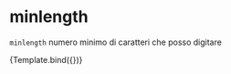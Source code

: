 

<Meta title="Components/Textarea/Props/MinLength" component={VvTextarea} />

# minlength

`minlength` numero minimo di caratteri che posso digitare

<Canvas>
	<Story
		name="MinLength"
		play={textareaTest}
		args={{ name: 'textarea-min-length', minLength: 5 }}>
		{Template.bind({})}
	</Story>
</Canvas>
